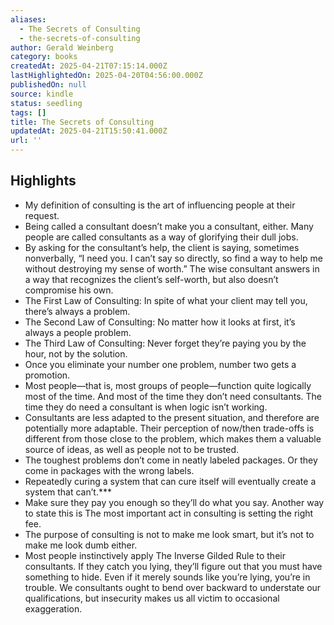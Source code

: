 ```yaml
---
aliases:
  - The Secrets of Consulting
  - the-secrets-of-consulting
author: Gerald Weinberg
category: books
createdAt: 2025-04-21T07:15:14.000Z
lastHighlightedOn: 2025-04-20T04:56:00.000Z
publishedOn: null
source: kindle
status: seedling
tags: []
title: The Secrets of Consulting
updatedAt: 2025-04-21T15:50:41.000Z
url: ''
---
```

## Highlights

- My definition of consulting is the art of influencing people at their request.
- Being called a consultant doesn’t make you a consultant, either. Many people are called consultants as a way of glorifying their dull jobs.
- By asking for the consultant’s help, the client is saying, sometimes nonverbally, “I need you. I can’t say so directly, so find a way to help me without destroying my sense of worth.” The wise consultant answers in a way that recognizes the client’s self-worth, but also doesn’t compromise his own.
- The First Law of Consulting: In spite of what your client may tell you, there’s always a problem.
- The Second Law of Consulting: No matter how it looks at first, it’s always a people problem.
- The Third Law of Consulting: Never forget they’re paying you by the hour, not by the solution.
- Once you eliminate your number one problem, number two gets a promotion.
- Most people—that is, most groups of people—function quite logically most of the time. And most of the time they don’t need consultants. The time they do need a consultant is when logic isn’t working.
- Consultants are less adapted to the present situation, and therefore are potentially more adaptable. Their perception of now/then trade-offs is different from those close to the problem, which makes them a valuable source of ideas, as well as people not to be trusted.
- The toughest problems don’t come in neatly labeled packages. Or they come in packages with the wrong labels.
- Repeatedly curing a system that can cure itself will eventually create a system that can’t.***
- Make sure they pay you enough so they’ll do what you say. Another way to state this is The most important act in consulting is setting the right fee.
- The purpose of consulting is not to make me look smart, but it’s not to make me look dumb either.
- Most people instinctively apply The Inverse Gilded Rule to their consultants. If they catch you lying, they’ll figure out that you must have something to hide. Even if it merely sounds like you’re lying, you’re in trouble. We consultants ought to bend over backward to understate our qualifications, but insecurity makes us all victim to occasional exaggeration.

